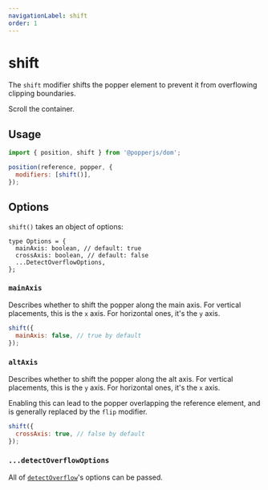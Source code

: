 ```yaml
---
navigationLabel: shift
order: 1
---
```



# shift

The `shift` modifier shifts the popper element to prevent it from overflowing
clipping boundaries.

<Shift />

Scroll the container.

## Usage

```js
import { position, shift } from '@popperjs/dom';

position(reference, popper, {
  modifiers: [shift()],
});
```

## Options

`shift()` takes an object of options:

```flow
type Options = {
  mainAxis: boolean, // default: true
  crossAxis: boolean, // default: false
  ...DetectOverflowOptions,
};
```

### `mainAxis`

Describes whether to shift the popper along the main axis. For vertical
placements, this is the `x` axis. For horizontal ones, it's the `y` axis.

```js
shift({
  mainAxis: false, // true by default
});
```

### `altAxis`

Describes whether to shift the popper along the alt axis. For vertical
placements, this is the `y` axis. For horizontal ones, it's the `x` axis.

Enabling this can lead to the popper overlapping the reference element, and is
generally replaced by the `flip` modifier.

```js
shift({
  crossAxis: true, // false by default
});
```

### `...detectOverflowOptions`

All of [`detectOverflow`](../../utils/detectOverflow/#options)'s options can be
passed.
